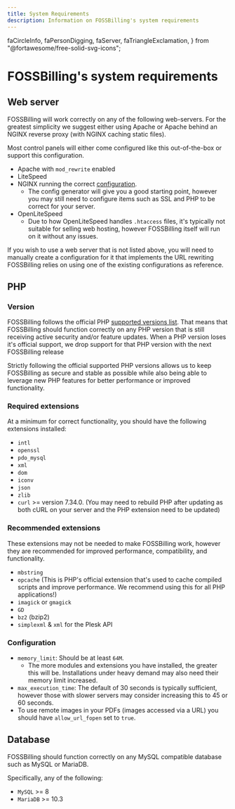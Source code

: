 ```yaml
---
title: System Requirements
description: Information on FOSSBilling's system requirements
---
```


  faCircleInfo,
  faPersonDigging,
  faServer,
  faTriangleExclamation,
} from "@fortawesome/free-solid-svg-icons";

# <FontAwesomeIcon icon={faServer} /> FOSSBilling's system requirements

## Web server

FOSSBilling will work correctly on any of the following web-servers. For the greatest simplicity we suggest either using Apache or Apache behind an NGINX reverse proxy (with NGINX caching static files).

Most control panels will either come configured like this out-of-the-box or support this configuration.

- Apache with `mod_rewrite` enabled
- LiteSpeed
- NGINX running the correct [configuration](http://localhost:3000/docs/getting-started/installation#webserver-configurations).
  - The config generator will give you a good starting point, however you may still need to configure items such as SSL and PHP to be correct for your server.
- OpenLiteSpeed
  - Due to how OpenLiteSpeed handles `.htaccess` files, it's typically not suitable for selling web hosting, however FOSSBilling itself will run on it without any issues.

If you wish to use a web server that is not listed above, you will need to manually create a configuration for it that implements the URL rewriting FOSSBilling relies on using one of the existing configurations as reference.

## PHP

### Version

FOSSBilling follows the official PHP [supported versions list](https://www.php.net/supported-versions.php). That means that FOSSBilling should function correctly on any PHP version that is still receiving active security and/or feature updates. When a PHP version loses it's official support, we drop support for that PHP version with the next FOSSBilling release

Strictly following the official supported PHP versions allows us to keep FOSSBilling as secure and stable as possible while also being able to leverage new PHP features for better performance or improved functionality.

### Required extensions

At a minimum for correct functionality, you should have the following extensions installed:

- `intl`
- `openssl`
- `pdo_mysql`
- `xml`
- `dom`
- `iconv`
- `json`
- `zlib`
- `curl` >= version 7.34.0. (You may need to rebuild PHP after updating as both cURL on your server and the PHP extension need to be updated)

### Recommended extensions

These extensions may not be needed to make FOSSBilling work, however they are recommended for improved performance, compatibility, and functionality.

- `mbstring`
- `opcache` (This is PHP's official extension that's used to cache compiled scripts and improve performance. We recommend using this for all PHP applications!)
- `imagick` or `gmagick`
- `GD`
- `bz2` (bzip2)
- `simplexml` & `xml` for the Plesk API

### Configuration

- `memory_limit`: Should be at least `64M`.
  - The more modules and extensions you have installed, the greater this will be. Installations under heavy demand may also need their memory limit increased.
- `max_execution_time`: The default of 30 seconds is typically sufficient, however those with slower servers may consider increasing this to 45 or 60 seconds.
- To use remote images in your PDFs (images accessed via a URL) you should have `allow_url_fopen` set to `true`.

## Database

FOSSBilling should function correctly on any MySQL compatible database such as MySQL or MariaDB.

Specifically, any of the following:

- `MySQL` >= 8
- `MariaDB` >= 10.3
